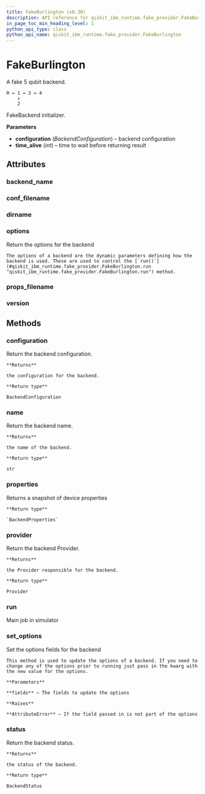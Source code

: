 ```yaml
---
title: FakeBurlington (v0.30)
description: API reference for qiskit_ibm_runtime.fake_provider.FakeBurlington in qiskit-ibm-runtime v0.30
in_page_toc_min_heading_level: 1
python_api_type: class
python_api_name: qiskit_ibm_runtime.fake_provider.FakeBurlington
---
```


# FakeBurlington

<Class id="qiskit_ibm_runtime.fake_provider.FakeBurlington" isDedicatedPage={true} github="https://github.com/Qiskit/qiskit-ibm-runtime/tree/stable/0.30/qiskit_ibm_runtime/fake_provider/backends/burlington/fake_burlington.py#L37-L50" signature="FakeBurlington" modifiers="class">
  A fake 5 qubit backend.

  ```text
  0 ↔ 1 ↔ 3 ↔ 4
      ↕
      2
  ```

  FakeBackend initializer.

  **Parameters**

  *   **configuration** (*BackendConfiguration*) – backend configuration
  *   **time\_alive** (*int*) – time to wait before returning result

  ## Attributes

  ### backend\_name

  <Attribute id="qiskit_ibm_runtime.fake_provider.FakeBurlington.backend_name" attributeValue="'fake_burlington'" />

  ### conf\_filename

  <Attribute id="qiskit_ibm_runtime.fake_provider.FakeBurlington.conf_filename" attributeValue="'conf_burlington.json'" />

  ### dirname

  <Attribute id="qiskit_ibm_runtime.fake_provider.FakeBurlington.dirname" attributeValue="'/home/runner/work/qiskit-ibm-runtime/qiskit-ibm-runtime/qiskit_ibm_runtime/fake_provider/backends/burlington'" />

  ### options

  <Attribute id="qiskit_ibm_runtime.fake_provider.FakeBurlington.options">
    Return the options for the backend

    The options of a backend are the dynamic parameters defining how the backend is used. These are used to control the [`run()`](#qiskit_ibm_runtime.fake_provider.FakeBurlington.run "qiskit_ibm_runtime.fake_provider.FakeBurlington.run") method.
  </Attribute>

  ### props\_filename

  <Attribute id="qiskit_ibm_runtime.fake_provider.FakeBurlington.props_filename" attributeValue="'props_burlington.json'" />

  ### version

  <Attribute id="qiskit_ibm_runtime.fake_provider.FakeBurlington.version" attributeValue="1" />

  ## Methods

  ### configuration

  <Function id="qiskit_ibm_runtime.fake_provider.FakeBurlington.configuration" signature="configuration()">
    Return the backend configuration.

    **Returns**

    the configuration for the backend.

    **Return type**

    BackendConfiguration
  </Function>

  ### name

  <Function id="qiskit_ibm_runtime.fake_provider.FakeBurlington.name" signature="name()">
    Return the backend name.

    **Returns**

    the name of the backend.

    **Return type**

    str
  </Function>

  ### properties

  <Function id="qiskit_ibm_runtime.fake_provider.FakeBurlington.properties" github="https://github.com/Qiskit/qiskit-ibm-runtime/tree/stable/0.30/qiskit_ibm_runtime/fake_provider/fake_qasm_backend.py#L43-L47" signature="properties()">
    Returns a snapshot of device properties

    **Return type**

    `BackendProperties`
  </Function>

  ### provider

  <Function id="qiskit_ibm_runtime.fake_provider.FakeBurlington.provider" signature="provider()">
    Return the backend Provider.

    **Returns**

    the Provider responsible for the backend.

    **Return type**

    Provider
  </Function>

  ### run

  <Function id="qiskit_ibm_runtime.fake_provider.FakeBurlington.run" github="https://github.com/Qiskit/qiskit-ibm-runtime/tree/stable/0.30/qiskit_ibm_runtime/fake_provider/fake_backend.py#L744-L775" signature="run(run_input, **kwargs)">
    Main job in simulator
  </Function>

  ### set\_options

  <Function id="qiskit_ibm_runtime.fake_provider.FakeBurlington.set_options" signature="set_options(**fields)">
    Set the options fields for the backend

    This method is used to update the options of a backend. If you need to change any of the options prior to running just pass in the kwarg with the new value for the options.

    **Parameters**

    **fields** – The fields to update the options

    **Raises**

    **AttributeError** – If the field passed in is not part of the options
  </Function>

  ### status

  <Function id="qiskit_ibm_runtime.fake_provider.FakeBurlington.status" signature="status()">
    Return the backend status.

    **Returns**

    the status of the backend.

    **Return type**

    BackendStatus
  </Function>
</Class>

